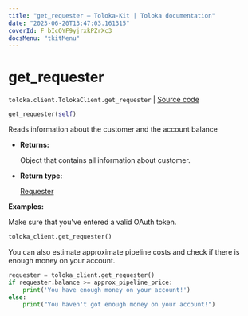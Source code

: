 ```yaml
---
title: "get_requester — Toloka-Kit | Toloka documentation"
date: "2023-06-20T13:47:03.161315"
coverId: F_bIcOYF9yjrxkPZrXc3
docsMenu: "tkitMenu"
---
```


# get_requester

`toloka.client.TolokaClient.get_requester` | [Source code](https://github.com/Toloka/toloka-kit/blob/v1.2.0/src/client/__init__.py#L3338)

```python
get_requester(self)
```

Reads information about the customer and the account balance

* **Returns:**

  Object that contains all information about customer.

* **Return type:**

  [Requester](/docs/toloka-kit/reference/toloka.client.requester.Requester)

**Examples:**

Make sure that you've entered a valid OAuth token.

```python
toloka_client.get_requester()
```

You can also estimate approximate pipeline costs and check if there is enough money on your account.

```python
requester = toloka_client.get_requester()
if requester.balance >= approx_pipeline_price:
    print('You have enough money on your account!')
else:
    print("You haven't got enough money on your account!")
```